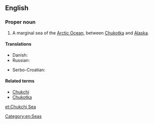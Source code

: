 ==English==

{{wikipedia}}

===Proper noun===
{{en-proper noun}}

# A marginal sea of the [[Arctic Ocean]], between [[Chukotka]] and [[Alaska]].

====Translations====
{{trans-top|part of the Arctic Ocean}}
* Danish: {{t-|da|Tjuktjerhavet}}
* Russian: {{t+|ru|Чукотское море|n|tr=Čukótskoje móre}}
{{trans-mid}}
* Serbo-Croatian: {{t-|sh|Čukotsko more}}
{{trans-bottom}}

====Related terms====
* [[Chukchi]]
* [[Chukotka]]

[[Category:en:Seas]]

[[et:Chukchi Sea]]
